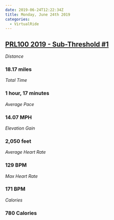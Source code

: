 ```yaml
---
date: 2019-06-24T12:22:34Z
title: Monday, June 24th 2019
categories:
  - VirtualRide
---
```

## [PRL100 2019 - Sub-Threshold #1](https://www.strava.com/activities/2476606794)

_Distance_

### 18.17 miles

_Total Time_

### 1 hour, 17 minutes

_Average Pace_

### 14.07 MPH

_Elevation Gain_

### 2,050 feet

_Average Heart Rate_

### 129 BPM

_Max Heart Rate_

### 171 BPM

_Calories_

### 780 Calories